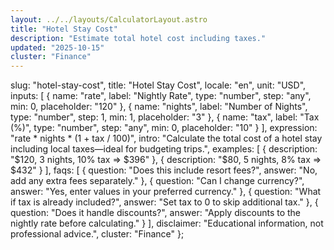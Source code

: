 ```yaml
---
layout: ../../layouts/CalculatorLayout.astro
title: "Hotel Stay Cost"
description: "Estimate total hotel cost including taxes."
updated: "2025-10-15"
cluster: "Finance"
---
```



  slug: "hotel-stay-cost",
  title: "Hotel Stay Cost",
  locale: "en",
  unit: "USD",
  inputs: [
    { name: "rate", label: "Nightly Rate", type: "number", step: "any", min: 0, placeholder: "120" },
    { name: "nights", label: "Number of Nights", type: "number", step: 1, min: 1, placeholder: "3" },
    { name: "tax", label: "Tax (%)", type: "number", step: "any", min: 0, placeholder: "10" }
  ],
  expression: "rate * nights * (1 + tax / 100)",
  intro: "Calculate the total cost of a hotel stay including local taxes—ideal for budgeting trips.",
  examples: [
    { description: "$120, 3 nights, 10% tax ⇒ $396" },
    { description: "$80, 5 nights, 8% tax ⇒ $432" }
  ],
  faqs: [
    { question: "Does this include resort fees?", answer: "No, add any extra fees separately." },
    { question: "Can I change currency?", answer: "Yes, enter values in your preferred currency." },
    { question: "What if tax is already included?", answer: "Set tax to 0 to skip additional tax." },
    { question: "Does it handle discounts?", answer: "Apply discounts to the nightly rate before calculating." }
  ],
  disclaimer: "Educational information, not professional advice.",
  cluster: "Finance"
};

<Calculator schema={schema} />

